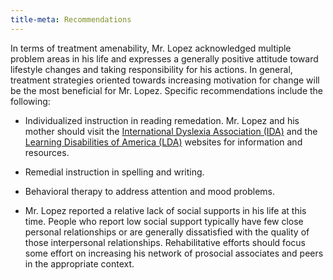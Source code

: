 ```yaml
---
title-meta: Recommendations
---
```


In terms of treatment amenability, Mr. Lopez acknowledged multiple problem areas in
his life and expresses a generally positive attitude toward lifestyle changes
and taking responsibility for his actions. In general, treatment strategies
oriented towards increasing motivation for change will be the most beneficial
for Mr. Lopez. Specific recommendations include the following:

- Individualized instruction in reading remedation. Mr. Lopez and his mother should visit the
   [International Dyslexia Association (IDA)](https://dyslexiaida.org/) and the
   [Learning Disabilities of America (LDA)](https://ldaamerica.org/) websites
   for information and resources.

- Remedial instruction in spelling and writing.

- Behavioral therapy to address attention and mood problems.

- Mr. Lopez reported a relative lack of social supports in his life at this time. People who report low social support typically have few close personal relationships or are generally dissatisfied with the quality of those interpersonal relationships. Rehabilitative efforts should focus some effort on increasing his network of prosocial associates and peers in the appropriate context.
